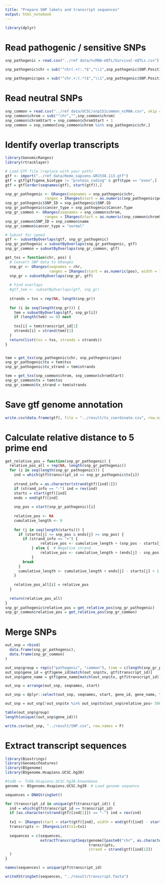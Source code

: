 ```yaml
---
title: "Prepare SNP labels and transcript sequences"
output: html_notebook
---
```


```r
library(dplyr)
```


# Read pathogenic / sensitive SNPs

```r
snp_pathogenic = read.csv("../ref data/ncRNA-eQTL/Survival-eQTLs.csv")

snp_pathogenic$chr = sub("^chr(.+):.*$","\\1",snp_pathogenic$SNP.Position)

snp_pathogenic$pos = sub("^chr.+:(.*)$","\\1",snp_pathogenic$SNP.Position)
```


# Read neutral SNPs

```r
snp_common = read.csv("../ref data/UCSC/snp151common_ncRNA.csv", skip = 1)
snp_common$chrom = sub("^chr","",snp_common$chrom)
snp_common$chromStart = snp_common$chromStart + 1
snp_common = snp_common[snp_common$chrom %in% snp_pathogenic$chr,]
```

# Identify overlap transcripts

```r
library(GenomicRanges)
library(rtracklayer)

# Load GTF file (replace with your path)
gtf <- import("../ref data/Homo_sapiens.GRCh38.113.gtf")
gtf = gtf[gtf$gene_biotype != "protein_coding" & gtf$type == "exon",]
gtf = gtf[order(seqnames(gtf), start(gtf)),]

snp_gr_pathogenic <- GRanges(seqnames = snp_pathogenic$chr,
                  ranges = IRanges(start = as.numeric(snp_pathogenic$pos), width = 1))
snp_gr_pathogenic$SNP_ID = snp_pathogenic$SNP.ID
snp_gr_pathogenic$cancer_type = snp_pathogenic$Cancer.Type
snp_gr_common <- GRanges(seqnames = snp_common$chrom,
                  ranges = IRanges(start = as.numeric(snp_common$chromStart), width = 1))
snp_gr_common$SNP_ID = snp_common$name
snp_gr_common$cancer_type = "normal"

# Subset for speed
gtf <- subsetByOverlaps(gtf, snp_gr_pathogenic)
snp_gr_pathogenic = subsetByOverlaps(snp_gr_pathogenic, gtf)
snp_gr_common = subsetByOverlaps(snp_gr_common, gtf)

get_txs = function(chr, pos) {
  # Convert SNP data to GRanges
  snp_gr <- GRanges(seqnames = chr,
                    ranges = IRanges(start = as.numeric(pos), width = 1))
  snp_gr = subsetByOverlaps(snp_gr, gtf)
  
  # Find overlaps
  #gtf_tem <- subsetByOverlaps(gtf, snp_gr)
  
  strands = txs = rep(NA, length(snp_gr))
  
  for (i in seq(length(snp_gr))) {
    tem = subsetByOverlaps(gtf, snp_gr[i])
    if (length(tem) == 0) next
    
    txs[i] = tem$transcript_id[1]
    strands[i] = strand(tem)[1]
  }
  return(list(txs = txs, strands = strands))
}


tem = get_txs(snp_pathogenic$chr, snp_pathogenic$pos)
snp_gr_pathogenic$tx = tem$txs
snp_gr_pathogenic$tx_strand = tem$strands

tem = get_txs(snp_common$chrom, snp_common$chromStart)
snp_gr_common$tx = tem$txs
snp_gr_common$tx_strand = tem$strands

```

# Save gtf genome annotation

```r
write.csv(data.frame(gtf), file = "../result/tx_coordinate.csv", row.names = F)
```

# Calculate relative distance to 5 prime end

```r
get_relative_pos = function(snp_gr_pathogenic) {
  relative_pos_all = rep(NA, length(snp_gr_pathogenic))
  for (i in seq(length(snp_gr_pathogenic))) {
    ind = which(gtf$transcript_id == snp_gr_pathogenic$tx[i])
  
    strand_info = as.character(strand(gtf)[ind[1]])
    if (strand_info == "-") ind = rev(ind)
    starts = start(gtf)[ind]
    ends = end(gtf)[ind]
    
    snp_pos = start(snp_gr_pathogenic)[i]
    
    relative_pos <- NA
    cumulative_length <- 0
    
    for (j in seq(length(starts))) {
      if (starts[j] <= snp_pos & ends[j] >= snp_pos) {
        if (strand_info == "+") {
                relative_pos <- cumulative_length + (snp_pos - starts[j] + 1)
            } else {  # Negative strand
                relative_pos <- cumulative_length + (ends[j] - snp_pos + 1)
            }
        break
      }
      cumulative_length <- cumulative_length + ends[j] - starts[j] + 1
    }
    
    relative_pos_all[i] = relative_pos
  }
  
  return(relative_pos_all)
}
snp_gr_pathogenic$relative_pos = get_relative_pos(snp_gr_pathogenic)
snp_gr_common$relative_pos = get_relative_pos(snp_gr_common)

```

# Merge SNPs

```r
out_snp = rbind(
  data.frame(snp_gr_pathogenic),
  data.frame(snp_gr_common)
)

out_snp$group = rep(c("pathogenic", "common"), time = c(length(snp_gr_pathogenic), length(snp_gr_common)))
out_snp$gene_id = gtf$gene_id[match(out_snp$tx, gtf$transcript_id)]
out_snp$gene_name = gtf$gene_name[match(out_snp$tx, gtf$transcript_id)]

out_snp = arrange(out_snp, seqnames, start)

out_snp = dplyr::select(out_snp, seqnames, start, gene_id, gene_name, tx, tx_strand, SNP_ID, group, cancer_type, relative_pos)

out_snp = out_snp[!out_snp$tx %in% out_snp$tx[out_snp$relative_pos> 5000],]

table(out_snp$group)
length(unique((out_snp$gene_id)))

write.csv(out_snp, "../result/SNP.csv", row.names = F)
```

# Extract transcript sequences

```r
library(Biostrings)
library(GenomicFeatures)
library(BSgenome)
library(BSgenome.Hsapiens.UCSC.hg38)
```

```r
#txdb <- TxDb.Hsapiens.UCSC.hg38.knownGene
genome <- BSgenome.Hsapiens.UCSC.hg38  # Load genome sequence

sequences = DNAStringSet()

for (transcript_id in unique(gtf$transcript_id)) {
  ind = which(gtf$transcript_id == transcript_id)
  if (as.character(strand(gtf)[ind[1]]) == "-") ind = rev(ind)
  
  tx1 <- IRanges(start = start(gtf)[ind], width = end(gtf)[ind] - start(gtf)[ind] + 1)
  transcripts <- IRangesList(tx1=tx1)
  
  sequences = c(sequences, 
                extractTranscriptSeqs(genome[[paste0("chr", as.character(seqnames(gtf)[ind[1]]))]], 
                                      transcripts,
                                      strand = strand(gtf)[ind[1]])
  )
}

names(sequences) = unique(gtf$transcript_id)

writeXStringSet(sequences, "../result/transcript.fasta")


```














